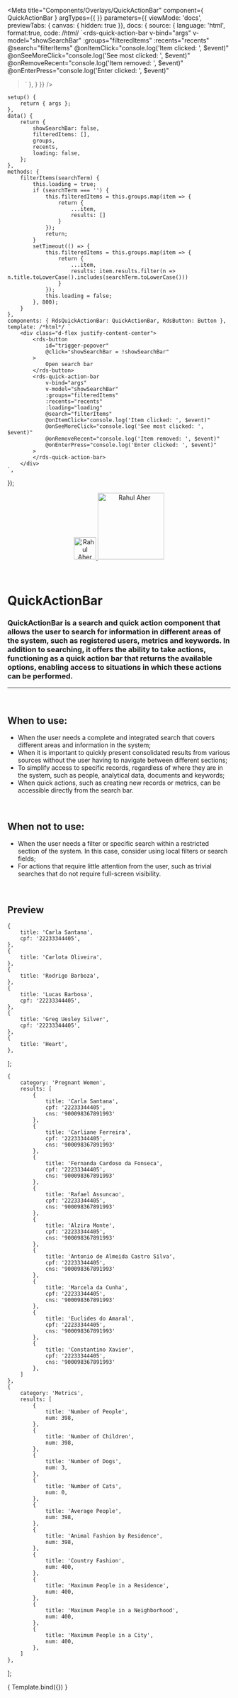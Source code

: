 
<Meta
	title="Components/Overlays/QuickActionBar"
	component={ QuickActionBar }
	argTypes={{
	}}
	parameters={{
		viewMode: 'docs',
		previewTabs: { canvas: { hidden: true }},
		docs: {
			source: {
				language: 'html',
				format:true,
				code: /*html*/
`<rds-quick-action-bar
	v-bind="args"
	v-model="showSearchBar"
	:groups="filteredItems"
	:recents="recents"
	@search="filterItems"
	@onItemClick="console.log('Item clicked: ', $event)"
	@onSeeMoreClick="console.log('See most clicked: ', $event)"
	@onRemoveRecent="console.log('Item removed: ', $event)"
	@onEnterPress="console.log('Enter clicked: ', $event)"
>`
			},
		}
	}}
/>

	setup() {
		return { args };
	},
	data() {
		return {
			showSearchBar: false,
			filteredItems: [],
			groups,
			recents,
			loading: false,
		};
	},
	methods: {
		filterItems(searchTerm) {
			this.loading = true;
			if (searchTerm === '') {
				this.filteredItems = this.groups.map(item => {
					return {
						...item,
						results: []
					}
				});
				return;
			}
			setTimeout(() => {
				this.filteredItems = this.groups.map(item => {
					return {
						...item,
						results: item.results.filter(n => n.title.toLowerCase().includes(searchTerm.toLowerCase()))
					}
				});
				this.loading = false;
			}, 800);
		}
	},
	components: { RdsQuickActionBar: QuickActionBar, RdsButton: Button },
	template: /*html*/ `
		<div class="d-flex justify-content-center">
			<rds-button
				id="trigger-popover"
				@click="showSearchBar = !showSearchBar"
			>
				Open search bar
			</rds-button>
			<rds-quick-action-bar
				v-bind="args"
				v-model="showSearchBar"
				:groups="filteredItems"
				:recents="recents"
				:loading="loading"
				@search="filterItems"
				@onItemClick="console.log('Item clicked: ', $event)"
				@onSeeMoreClick="console.log('See most clicked: ', $event)"
				@onRemoveRecent="console.log('Item removed: ', $event)"
				@onEnterPress="console.log('Enter clicked: ', $event)"
			>
			</rds-quick-action-bar>
		</div>
	`,
});

<div align="center" style={{display: 'flex'}}>
    <a href="https://rahulaher.netlify.app">
        <img src="../../../img/logo/glyph-black-colored.svg" alt="Rahul Aher logo" width="50" />
        <img src="../../../img/logo/word-black-colored.svg" alt="Rahul Aher" width="150" />
    </a>
</div>

<br />
<br />

# QuickActionBar

### QuickActionBar is a search and quick action component that allows the user to search for information in different areas of the system, such as registered users, metrics and keywords. In addition to searching, it offers the ability to take actions, functioning as a quick action bar that returns the available options, enabling access to situations in which these actions can be performed.
---
<br />

## When to use:
- When the user needs a complete and integrated search that covers different areas and information in the system;
- When it is important to quickly present consolidated results from various sources without the user having to navigate between different sections;
- To simplify access to specific records, regardless of where they are in the system, such as people, analytical data, documents and keywords;
- When quick actions, such as creating new records or metrics, can be accessible directly from the search bar.

<br />

## When not to use:
- When the user needs a filter or specific search within a restricted section of the system. In this case, consider using local filters or search fields;
- For actions that require little attention from the user, such as trivial searches that do not require full-screen visibility. 

<br />

## Preview

	{
		title: 'Carla Santana',
		cpf: '22233344405',
	},
	{
		title: 'Carlota Oliveira',
	},
	{
		title: 'Rodrigo Barboza',
	},
	{
		title: 'Lucas Barbosa',
		cpf: '22233344405',
	},
	{
		title: 'Greg Uesley Silver',
		cpf: '22233344405',
	},
	{
		title: 'Heart',
	},
];

	{
		category: 'Pregnant Women',
		results: [
			{
				title: 'Carla Santana',
				cpf: '22233344405',
				cns: '900098367891993'
			},
			{
				title: 'Carliane Ferreira',
				cpf: '22233344405',
				cns: '900098367891993'
			},
			{
				title: 'Fernanda Cardoso da Fonseca',
				cpf: '22233344405',
				cns: '900098367891993'
			},
			{
				title: 'Rafael Assuncao',
				cpf: '22233344405',
				cns: '900098367891993'
			},
			{
				title: 'Alzira Monte',
				cpf: '22233344405',
				cns: '900098367891993'
			},
			{
				title: 'Antonio de Almeida Castro Silva',
				cpf: '22233344405',
				cns: '900098367891993'
			},
			{
				title: 'Marcela da Cunha',
				cpf: '22233344405',
				cns: '900098367891993'
			},
			{
				title: 'Euclides do Amaral',
				cpf: '22233344405',
				cns: '900098367891993'
			},
			{
				title: 'Constantino Xavier',
				cpf: '22233344405',
				cns: '900098367891993'
			},
		]
	},
	{
		category: 'Metrics',
		results: [
			{
				title: 'Number of People',
				num: 398,
			},
			{
				title: 'Number of Children',
				num: 398,
			},
			{
				title: 'Number of Dogs',
				num: 3,
			},
			{
				title: 'Number of Cats',
				num: 0,
			},
			{
				title: 'Average People',
				num: 398,
			},
			{
				title: 'Animal Fashion by Residence',
				num: 398,
			},
			{
				title: 'Country Fashion',
				num: 400,
			},
			{
				title: 'Maximum People in a Residence',
				num: 400,
			},
			{
				title: 'Maximum People in a Neighborhood',
				num: 400,
			},
			{
				title: 'Maximum People in a City',
				num: 400,
			},
		]
	},
];


<Canvas>
	<Story
		name="QuickActionBar"
		args={{
			recents,
			groups,
		}}
	>
		{ Template.bind({}) }
	</Story>
</Canvas>

<ArgsTable story="QuickActionBar" />
